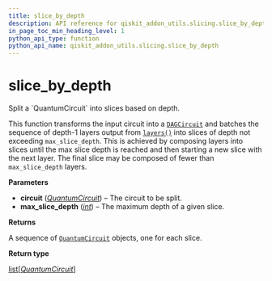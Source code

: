 ```yaml
---
title: slice_by_depth
description: API reference for qiskit_addon_utils.slicing.slice_by_depth
in_page_toc_min_heading_level: 1
python_api_type: function
python_api_name: qiskit_addon_utils.slicing.slice_by_depth
---
```


<span id="slice-by-depth" />

# slice\_by\_depth

<Function id="qiskit_addon_utils.slicing.slice_by_depth" isDedicatedPage={true} github="https://github.com/Qiskit/qiskit-addon-utils/tree/main/qiskit_addon_utils/slicing/slice_by_depth.py#L21-L58" signature="slice_by_depth(circuit, max_slice_depth)">
  Split a `QuantumCircuit` into slices based on depth.

  This function transforms the input circuit into a [`DAGCircuit`](/api/qiskit/qiskit.dagcircuit.DAGCircuit "(in Qiskit v1.2)") and batches the sequence of depth-1 layers output from [`layers()`](/api/qiskit/qiskit.dagcircuit.DAGCircuit#layers "(in Qiskit v1.2)") into slices of depth not exceeding `max_slice_depth`. This is achieved by composing layers into slices until the max slice depth is reached and then starting a new slice with the next layer. The final slice may be composed of fewer than `max_slice_depth` layers.

  **Parameters**

  *   **circuit** ([*QuantumCircuit*](/api/qiskit/qiskit.circuit.QuantumCircuit "(in Qiskit v1.2)")) – The circuit to be split.
  *   **max\_slice\_depth** ([*int*](https://docs.python.org/3/library/functions.html#int "(in Python v3.13)")) – The maximum depth of a given slice.

  **Returns**

  A sequence of [`QuantumCircuit`](/api/qiskit/qiskit.circuit.QuantumCircuit "(in Qiskit v1.2)") objects, one for each slice.

  **Return type**

  [list](https://docs.python.org/3/library/stdtypes.html#list "(in Python v3.13)")\[[*QuantumCircuit*](/api/qiskit/qiskit.circuit.QuantumCircuit "(in Qiskit v1.2)")]
</Function>

